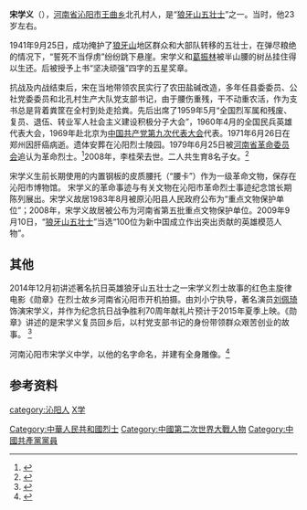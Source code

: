 
'''宋学义'''（{{bd|1918年||1971年||S宋}}），[[河南省|河南省]][[沁阳市|沁阳市]][[王曲乡|王曲乡]]北孔村人，是“[[狼牙山五壮士|狼牙山五壮士]]”之一。当时，他23岁左右。

1941年9月25日，成功掩护了[[狼牙山|狼牙山]]地区群众和大部队转移的五壮士，在弹尽粮绝的情况下，“誓死不当俘虏”纷纷跳下悬崖。宋学义和[[葛振林|葛振林]]被半山腰的树丛挂住得以生还。后被授予上书“坚决顽强”四字的五星奖章。

抗战及内战结束后，宋在当地带领农民实行了农田盐碱改造，多年任县委委员、公社党委委员和北孔村生产大队党支部书记，由于腰伤重残，干不动重农活，作为支书总是背着粪筐在全村到处走拾粪。先后出席了1959年5月“全国烈军属和残废、复员、退伍、转业军人社会主义建设积极分子大会”，1960年4月的全国民兵英雄代表大会，1969年赴北京为[[中共九大|中国共产党第九次代表大会]]代表。1971年6月26日在郑州因肝癌病逝。遗体安葬在沁阳烈士陵园。1979年6月25日被[[河南省人民政府|河南省革命委员会]]追认为革命烈士。<ref name=hbrb>{{Cite web |url=http://hbrb.hebnews.cn/2011/0629/c_40.htm |title=“宋学义的最后一段旅程”，《河北日报》，2011-06-29 |accessdate=2015-03-27 |archive-date=2015-04-02 |archive-url=https://web.archive.org/web/20150402150441/http://hbrb.hebnews.cn/2011/0629/c_40.htm |dead-url=yes }}</ref>2008年，李桂荣去世。二人共生育8名子女。<ref>{{Cite web |url=http://news.shangdu.com/112/2009/12/25/2009-12-25_300899_112.shtml |title=“狼牙山五壮士宋学义故居保护困局”，《东方今报》，2009-12-25 |access-date=2015-03-27 |archive-date=2015-04-02 |archive-url=https://web.archive.org/web/20150402140240/http://news.shangdu.com/112/2009/12/25/2009-12-25_300899_112.shtml |dead-url=yes }}</ref> 

宋学义生前长期使用的内置钢板的皮质腰托（“腰卡”）作为一级革命文物，保存在沁阳市博物馆。 宋学义的革命事迹与有关文物在沁阳市革命烈士事迹纪念馆长期陈列展出。宋学义故居1983年8月被原沁阳县人民政府公布为“重点文物保护单位”；2008年，宋学义故居被公布为河南省第五批重点文物保护单位。2009年9月10日，“[[狼牙山五壮士|狼牙山五壮士]]”当选“100位为新中国成立作出突出贡献的英雄模范人物”。

==其他==
2014年12月初讲述著名抗日英雄狼牙山五壮士之一宋学义烈士故事的红色主旋律电影《勋章》在烈士故乡河南省沁阳市开机拍摄。由刘小宁执导，著名演员[[刘佩琦|刘佩琦]]饰演宋学义，并作为纪念抗日战争胜利70周年献礼片预计于2015年夏季上映。《勋章》讲述的是宋学义复员回乡后，以村党支部书记的身份带领群众艰苦创业的故事。 <ref>{{Cite web |url=http://pic.gmw.cn/channelplay/6102/2516195/0/1.html |title=狼牙山壮士宋学义的故事将搬上荧幕 |accessdate=2015-03-27 |archive-date=2015-04-02 |archive-url=https://web.archive.org/web/20150402170529/http://pic.gmw.cn/channelplay/6102/2516195/0/1.html |dead-url=no }}</ref>

河南沁阳市宋学义中学，以他的名字命名，并建有全身雕像。<ref>{{Cite web |url=http://news.sina.com.cn/c/p/2006-09-01/230210897451.shtml |title=新华网：沁阳宋学义中学新生第一课 |accessdate=2015-03-27 |archive-date=2015-04-02 |archive-url=https://web.archive.org/web/20150402135115/http://news.sina.com.cn/c/p/2006-09-01/230210897451.shtml |dead-url=no }}</ref>
==参考资料==
{{reflist}}
{{DEFAULTSORT:Song宋}}
[[Category:中華人民共和國烈士|Category:中華人民共和國烈士]]
[[Category:中國第二次世界大戰人物|Category:中國第二次世界大戰人物]]
[[Category:中國共產黨黨員|Category:中國共產黨黨員]]
[[category:沁阳人|category:沁阳人]]
[[category:宋姓|X学]]